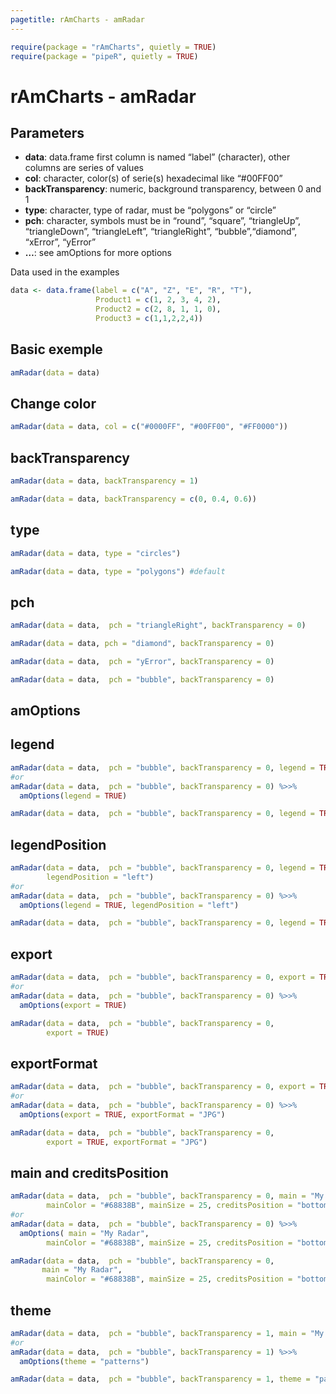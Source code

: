 ```yaml
---
pagetitle: rAmCharts - amRadar
---
```


```r
require(package = "rAmCharts", quietly = TRUE)
require(package = "pipeR", quietly = TRUE)
```

<h1>rAmCharts - amRadar</h1>

## Parameters
  

* __data__: data.frame first column is named "label" (character), other columns are series of values
* __col__: character, color(s) of serie(s) hexadecimal like "#00FF00"
* __backTransparency__: numeric,  background transparency, between 0 and 1
* __type__: character,  type of radar, must be "polygons" or "circle"
* __pch__: character, symbols must be in "round", "square", "triangleUp",  "triangleDown", "triangleLeft", "triangleRight", "bubble","diamond", "xError", "yError" 
* __...__: see amOptions for more options


Data used in the examples

```r
data <- data.frame(label = c("A", "Z", "E", "R", "T"),
                   Product1 = c(1, 2, 3, 4, 2), 
                   Product2 = c(2, 8, 1, 1, 0),
                   Product3 = c(1,1,2,2,4))
```

## Basic exemple
```r
amRadar(data = data)
```

## Change color
```r
amRadar(data = data, col = c("#0000FF", "#00FF00", "#FF0000"))
```

## backTransparency

```r
amRadar(data = data, backTransparency = 1)
```
 
```r
amRadar(data = data, backTransparency = c(0, 0.4, 0.6))
```

## type
```r
amRadar(data = data, type = "circles")
```

```r
amRadar(data = data, type = "polygons") #default
```

## pch
```r
amRadar(data = data,  pch = "triangleRight", backTransparency = 0)
```

```r
amRadar(data = data, pch = "diamond", backTransparency = 0) 
```

```r
amRadar(data = data,  pch = "yError", backTransparency = 0)
```

```r
amRadar(data = data,  pch = "bubble", backTransparency = 0)
```

<h2 class="partdivtitle">amOptions</h2>

## legend
```r
amRadar(data = data,  pch = "bubble", backTransparency = 0, legend = TRUE)
#or
amRadar(data = data,  pch = "bubble", backTransparency = 0) %>>% 
  amOptions(legend = TRUE)
```
```r
amRadar(data = data,  pch = "bubble", backTransparency = 0, legend = TRUE)
```

## legendPosition
```r
amRadar(data = data,  pch = "bubble", backTransparency = 0, legend = TRUE, 
        legendPosition = "left")
#or
amRadar(data = data,  pch = "bubble", backTransparency = 0) %>>% 
  amOptions(legend = TRUE, legendPosition = "left")
```
```r
amRadar(data = data,  pch = "bubble", backTransparency = 0, legend = TRUE, legendPosition = "left")
```

## export
```r
amRadar(data = data,  pch = "bubble", backTransparency = 0, export = TRUE)
#or
amRadar(data = data,  pch = "bubble", backTransparency = 0) %>>% 
  amOptions(export = TRUE)
```
```r
amRadar(data = data,  pch = "bubble", backTransparency = 0, 
        export = TRUE)
```

## exportFormat
```r
amRadar(data = data,  pch = "bubble", backTransparency = 0, export = TRUE, exportFormat = "JPG")
#or
amRadar(data = data,  pch = "bubble", backTransparency = 0) %>>% 
  amOptions(export = TRUE, exportFormat = "JPG")
```
```r
amRadar(data = data,  pch = "bubble", backTransparency = 0, 
        export = TRUE, exportFormat = "JPG")
```

## main and creditsPosition
```r
amRadar(data = data,  pch = "bubble", backTransparency = 0, main = "My Radar",
        mainColor = "#68838B", mainSize = 25, creditsPosition = "bottom-right")
#or
amRadar(data = data,  pch = "bubble", backTransparency = 0) %>>% 
  amOptions( main = "My Radar",
        mainColor = "#68838B", mainSize = 25, creditsPosition = "bottom-right")
```
```r
amRadar(data = data,  pch = "bubble", backTransparency = 0, 
       main = "My Radar",
        mainColor = "#68838B", mainSize = 25, creditsPosition = "bottom-right")
```

## theme
```r
amRadar(data = data,  pch = "bubble", backTransparency = 1, main = "My Radar", theme = "patterns")
#or
amRadar(data = data,  pch = "bubble", backTransparency = 1) %>>% 
  amOptions(theme = "patterns")
```
```r
amRadar(data = data,  pch = "bubble", backTransparency = 1, theme = "patterns")
```
